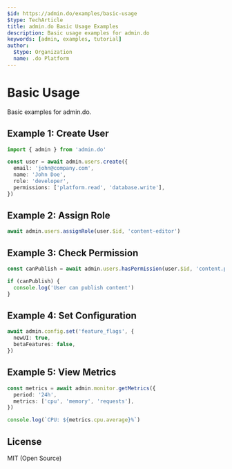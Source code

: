 ```yaml
---
$id: https://admin.do/examples/basic-usage
$type: TechArticle
title: admin.do Basic Usage Examples
description: Basic usage examples for admin.do
keywords: [admin, examples, tutorial]
author:
  $type: Organization
  name: .do Platform
---
```


# Basic Usage

Basic examples for admin.do.

## Example 1: Create User

```typescript
import { admin } from 'admin.do'

const user = await admin.users.create({
  email: 'john@company.com',
  name: 'John Doe',
  role: 'developer',
  permissions: ['platform.read', 'database.write'],
})
```

## Example 2: Assign Role

```typescript
await admin.users.assignRole(user.$id, 'content-editor')
```

## Example 3: Check Permission

```typescript
const canPublish = await admin.users.hasPermission(user.$id, 'content.publish')

if (canPublish) {
  console.log('User can publish content')
}
```

## Example 4: Set Configuration

```typescript
await admin.config.set('feature_flags', {
  newUI: true,
  betaFeatures: false,
})
```

## Example 5: View Metrics

```typescript
const metrics = await admin.monitor.getMetrics({
  period: '24h',
  metrics: ['cpu', 'memory', 'requests'],
})

console.log(`CPU: ${metrics.cpu.average}%`)
```

## License

MIT (Open Source)
